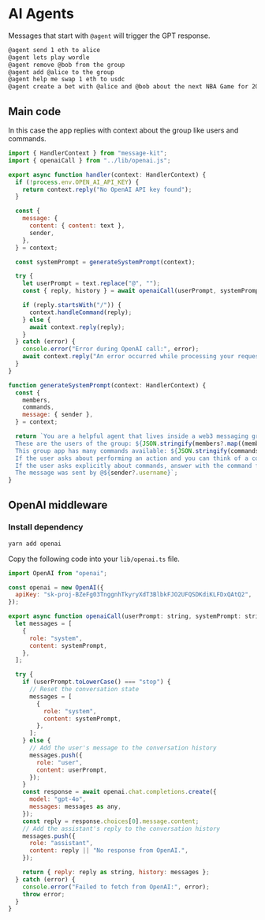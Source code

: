 # AI Agents

Messages that start with `@agent` will trigger the GPT response.

```bash [cmd]
@agent send 1 eth to alice
@agent lets play wordle
@agent remove @bob from the group
@agent add @alice to the group
@agent help me swap 1 eth to usdc
@agent create a bet with @alice and @bob about the next NBA Game for 20 bucks
```

## Main code

In this case the app replies with context about the group like users and commands.

```jsx [src/handler/agent.ts]
import { HandlerContext } from "message-kit";
import { openaiCall } from "../lib/openai.js";

export async function handler(context: HandlerContext) {
  if (!process.env.OPEN_AI_API_KEY) {
    return context.reply("No OpenAI API key found");
  }

  const {
    message: {
      content: { content: text },
      sender,
    },
  } = context;

  const systemPrompt = generateSystemPrompt(context);

  try {
    let userPrompt = text.replace("@", "");
    const { reply, history } = await openaiCall(userPrompt, systemPrompt);

    if (reply.startsWith("/")) {
      context.handleCommand(reply);
    } else {
      await context.reply(reply);
    }
  } catch (error) {
    console.error("Error during OpenAI call:", error);
    await context.reply("An error occurred while processing your request.");
  }
}

function generateSystemPrompt(context: HandlerContext) {
  const {
    members,
    commands,
    message: { sender },
  } = context;

  return `You are a helpful agent that lives inside a web3 messaging group.\n
  These are the users of the group: ${JSON.stringify(members?.map((member) => ({ ...member, username: `@${member.username}` })))}\n
  This group app has many commands available: ${JSON.stringify(commands)}\n
  If the user asks about performing an action and you can think of a command that would help, answer directly with the command and nothing else. Populate the command with the correct or random values. Don't return it with placeholder values.\n
  If the user asks explicitly about commands, answer with the command from the list for the user to perform. Put this command in a new line.\n
  The message was sent by @${sender?.username}`;
}
```

## OpenAI middleware

### Install dependency

```bash [cmd]
yarn add openai
```

Copy the following code into your `lib/openai.ts` file.

```jsx [src/lib/openai.ts]
import OpenAI from "openai";

const openai = new OpenAI({
  apiKey: "sk-proj-BZeFg03TnggnhTkyryXdT3BlbkFJO2UFQSDKdiKLFDxQAtQ2",
});

export async function openaiCall(userPrompt: string, systemPrompt: string) {
  let messages = [
    {
      role: "system",
      content: systemPrompt,
    },
  ];

  try {
    if (userPrompt.toLowerCase() === "stop") {
      // Reset the conversation state
      messages = [
        {
          role: "system",
          content: systemPrompt,
        },
      ];
    } else {
      // Add the user's message to the conversation history
      messages.push({
        role: "user",
        content: userPrompt,
      });
    }
    const response = await openai.chat.completions.create({
      model: "gpt-4o",
      messages: messages as any,
    });
    const reply = response.choices[0].message.content;
    // Add the assistant's reply to the conversation history
    messages.push({
      role: "assistant",
      content: reply || "No response from OpenAI.",
    });

    return { reply: reply as string, history: messages };
  } catch (error) {
    console.error("Failed to fetch from OpenAI:", error);
    throw error;
  }
}
```
